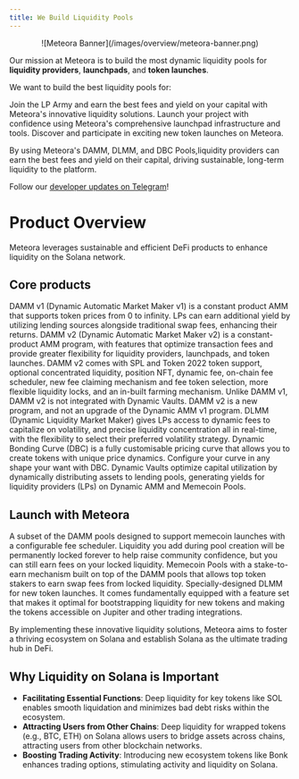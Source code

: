 ```yaml
---
title: We Build Liquidity Pools
---
```


<div align="center">
  ![Meteora Banner](/images/overview/meteora-banner.png)
</div>

Our mission at Meteora is to build the most dynamic liquidity pools for **liquidity providers**, **launchpads**, and **token launches**.

We want to build the best liquidity pools for:

<CardGroup>
  <Card title="Liquidity Providers" href="https://lparmy.meteora.ag/" icon="users" iconType="solid">
    Join the LP Army and earn the best fees and yield on your capital with Meteora's innovative liquidity solutions.
  </Card>
  <Card title="Launchpads" href="https://launch.meteora.ag/" icon="rocket" iconType="solid">
    Launch your project with confidence using Meteora's comprehensive launchpad infrastructure and tools.
  </Card>
  <Card title="Launches" href="https://www.meteora.ag/" icon="star" iconType="solid">
    Discover and participate in exciting new token launches on Meteora.
  </Card>
</CardGroup>

By using Meteora's DAMM, DLMM, and DBC Pools,liquidity providers can earn the best fees and yield on their capital, driving sustainable, long-term liquidity to the platform.

Follow our [developer updates on Telegram](https://t.me/meteora_dev)!

# Product Overview

Meteora leverages sustainable and efficient DeFi products to enhance liquidity on the Solana network.

## Core products

<CardGroup>
  <Card title="DAMM v1" href="/overview/products/damm-v1/1-what-is-damm-v1" icon="square-1" iconType="solid">
    DAMM v1 (Dynamic Automatic Market Maker v1) is a constant product AMM that supports token prices from 0 to infinity. LPs can earn additional yield by utilizing lending sources alongside traditional swap fees, enhancing their returns.  
  </Card>
  <Card title="DAMM v2" href="/overview/products/damm-v2/1-what-is-damm-v2" icon="square-2" iconType="solid">
    DAMM v2 (Dynamic Automatic Market Maker v2) is a constant-product AMM program, with features that optimize transaction fees and provide greater flexibility for liquidity providers, launchpads, and token launches. DAMM v2 comes with SPL and Token 2022 token support, optional concentrated liquidity, position NFT, dynamic fee, on-chain fee scheduler, new fee claiming mechanism and fee token selection, more flexible liquidity locks, and an in-built farming mechanism. Unlike DAMM v1, DAMM v2 is not integrated with Dynamic Vaults. DAMM v2 is a new program, and not an upgrade of the Dynamic AMM v1 program.
  </Card>
  <Card title="DLMM" href="/overview/products/dlmm/1-what-is-dlmm" icon="square-3" iconType="solid">
    DLMM (Dynamic Liquidity Market Maker) gives LPs access to dynamic fees to capitalize on volatility, and precise liquidity concentration all in real-time, with the flexibility to select their preferred volatility strategy.  
  </Card>
  <Card title="Dynamic Bonding Curve" href="/overview/products/dbc/1-what-is-dbc" icon="square-4" iconType="solid">
    Dynamic Bonding Curve (DBC) is a fully customisable pricing curve that allows you to create tokens with unique price dynamics. Configure your curve in any shape your want with DBC.
  </Card>
  <Card title="Dynamic Vault" href="/overview/products/dynamic-vault/1-what-is-dynamic-vault" icon="square-5" iconType="solid">
    Dynamic Vaults optimize capital utilization by dynamically distributing assets to lending pools, generating yields for liquidity providers (LPs) on Dynamic AMM and Memecoin Pools.
  </Card>
</CardGroup>

## Launch with Meteora

<CardGroup>
  <Card title="Memecoin Pools" href="/for-memecoins/dynamic-memecoin-pools" icon="circle-1" iconType="solid">
    A subset of the DAMM pools designed to support memecoin launches with a configurable fee scheduler. Liquidity you add during pool creation will be permanently locked forever to help raise community confidence, but you can still earn fees on your locked liquidity.
  </Card>
  <Card title="Stake2Earn Pools" href="/for-memecoins/m3m3-pools" icon="circle-2" iconType="solid">
    Memecoin Pools with a stake-to-earn mechanism built on top of the DAMM pools that allows top token stakers to earn swap fees from locked liquidity.
  </Card>
  <Card title="DLMM Launch Pools" href="/meteora-launch-pool/meteora-launch-pool-overview" icon="circle-3" iconType="solid">
    Specially-designed DLMM for new token launches. It comes fundamentally equipped with a feature set that makes it optimal for bootstrapping liquidity for new tokens and making the tokens accessible on Jupiter and other trading integrations.
  </Card>
</CardGroup>

By implementing these innovative liquidity solutions, Meteora aims to foster a thriving ecosystem on Solana and establish Solana as the ultimate trading hub in DeFi.

## Why Liquidity on Solana is Important

- **Facilitating Essential Functions**: Deep liquidity for key tokens like SOL enables smooth liquidation and minimizes bad debt risks within the ecosystem.
- **Attracting Users from Other Chains**: Deep liquidity for wrapped tokens (e.g., BTC, ETH) on Solana allows users to bridge assets across chains, attracting users from other blockchain networks.
- **Boosting Trading Activity**: Introducing new ecosystem tokens like Bonk enhances trading options, stimulating activity and liquidity on Solana.